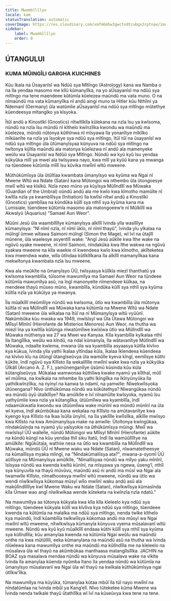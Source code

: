```yaml
---
title: Mwambĩlĩlyo
locale: kam
statusTranslation: automatic
coverImage: https://res.cloudinary.com/xmfm6mhw3gwctndtcubgx2rptnae/image/upload/v1741354450/small_cover_tratado_esoterico_de_astrologia_hermetica_6210a35442.webp
sidebar:
    label: Mwambĩlĩlyo
    order: 0
---
```

## ÚTANGULUI

### KUMA MÛINGÎLI GARGHA KUICHINES

Kûu îkala na Ûsayanîsî wa Ndûû sya Mîtîngo (Astrology) kana wa Namba o na îla yendaa masomo me kîlû kûmanyîîka, na yo aÛsayanîsî ma ndûû sya mîtîngo ma tene maendeee kûtûmîa kûelezea maûndû ma vata muno. O na nîmaûndû ma vata kûmanyîîka nî andû aingi muno ta Hitler kûu Nthîini ya Ndemanî (Germany) ûla watûmîie aÛsayanîsî ma ndûû sya mîtîngo mûtethye kûendeesya mîtangîko ya kîsyoka.

Îtûî andû a Kinostîkî (Gnostics) nîtwîtîkîla kûlekana na nzîa îsu ya kwîsoma, nûndû na nzîa îsu mûndû nî kîtheîo kwînzîîka kwondu wa maûndû ma kûelezea, mûndû nûtonya kûthînwa nî mîsyawa îla yonanîtye mîkîîko mîkûanîte na nzîa ya îsyokye sya ndûû sya mîtîngo, îtûî tûî na ûsayanîsî wa ndûû sya mîtîngo ûla ûtûmanyîsyaa kûnyuva na ndûû sya mîtîngo na twîtonya kûîtîa maûndû ala matonya kûelezwa nî andû ala mamenyeke weûlu wa Ûsayanîsî wa Ndûû sya Mîtîngo. Nûndû wa kyû kyû îsu yendaa kûkyûka mîîî ya mweî ala twîsyawa nayo, kwa mîîî ya kyûû kana ya mwanga na tûendeee kûtûmîa mîîlî îsu kûvika mwîînî wîtû mweene.

Mûthûkûmîsya ûla ûtûîtîaa kwambata ûmanyîsyo wa kyûma wa Ngai nî Mwene Wîtû wa Ndate (Satan) kana Mûtongoi wa nthembo ûla ûtongoesye mwîî wîtû wa kîsîkû. Nzîa nzeo mûno ya kûyîsya Mûlîndîlî wa Mûwaka (Guardian of the Umbral) oûndû andû ala me kwîo kwa kîmotho mamûîte nî kwîtîa nzîa ya kwambîîîsya (Initiation) îla kwîîsî nîtwî andû a Kinostîkî (Gnostics) yambîîaa na kûndûka kûîlî sya nthîî sya kyûma kana ma Lumisiale, tûendeee kûtûmîa masomo ala matongoeew’e nî Mûîkîîlî wa Akwalyû (Aquarius) "Samael Aun Weor".

Mûûni Jesû ûla waambîlîîlye kûmanyîsya aîkîîlî îvinda yîla wasîlîlye kûmanyîsya: "Nî nîmî nzîa, nî nîmî ûkîo, nî nîmî thayû", îvinda yîu yîkalaa na mûîngî ûmwe wîtawa Saimoni mûîngî (Simon the Mage), wî îvî na ûtajîlî mûnene, ûla waelesye asyentîlî wake: "Angî Jesû aûkîle kwa îthe wake na ngûvû syake mweene, nî nîmî Saimoni, nîndakûka kwa îthe wakwa na ngûvû syakwa mweene na kîla waekie nî kwendeea kwîo kwa kîmotho, akîîteketea kwa mwendwa wake, wîla ûtîndaa kûtîkîlîkana îla aîkîîlî mamanyîîkaa kana mekwîtonya kwambata nzîa îsu mweene.

Kwa ala meûkîte na ûmanyîsyo ÛÛ, twîsyasya kûîîkîa miezî thanthatû ya kwîsoma kwambîîîa, tûîsome mawumîlya ma Samael Aun Weor na tûndeee kûtûmîa mawumîlya asû, na îngî manonyeîte nîmendeee kûîkaa, na mendeee thayû mûseo mûno, kwambîîîa, kûndûka kûîlî sya nthîî sya kyûma kûîtîa nzîa ya kûkûlya ya mwanya.

Îla mûaîkîîlî meûmîîiye nûndû wa kwîsoma, ûtîo wa kwambîîîa ûla mûtonya kûîtîa nî wa Mûlîndîlî wa Mûwaka kana kûtûmîa na Mwene Wîtû wa Ndate (Satan) mweene ûla wîkalaa na îtûî na nî Mûmanyîsya wîtû vyûûnî. Nakûmbûka kûu mwaka wa 1949, mwîsîsyî wa Ûla Ûtawa Mûtongoi wa Mîîsyî Mînînî (Hierofante de Misterios Menores) Aun Weor, na thutha wa miezî îna ya kwîtîîa kûlûnga nîwatûmîîwe kwîsîwa ûtîo wa Mûlîndîlî wa Mûwaka mũthenya wa 27 wa Mwei wa Kanyaa. Kîla kyambîîîa kyîkalaa nthî îla îtangîîîka, weûlu wa kîndû, na ndaî kûmanyîa, îla wâtavanîtye Mûlîndîlî wa Mûwaka, ndaaîte kwîema, mwana ûla wa kyambîîîa asyaasya kûtîîa kîvîvo kya kûkua, îvinda yîla yathi îkalaa yîtîndaa kûîa, îkalaa îkîendeea kûendeea na kîvîvo kîu na ûtûngî ûtangîseûvya ûla wamûîle kyeva kîngî, eemîîsye kûthi kûkite, îndî ngûvû sya Kîlîsto îla wekalîlîîle mwîînî wake kwa nzîa ya kûkyûka Ûîkâlî (Arcano A. Z. F.), yamûnenganîîye ûsûmû kûsinda kûu kûla kûtangîseûvya. Mûkalaa wamwonaa kûthîîwa kwake nyamû ya kîîthaî, mûîî wî mûîîma, na kwîkala na mhembe îla yathi îkîngîîka na îkînyûnyûka îla yathiîkwînzîîka, na nyinyî na kanwa ta ndamî, na yamwîle: Nîwekwîîsyoka ûtûnengana? Nîvo ûnthûkûmaa nûndû wa kûkûtethya? Nîwangûkaa nûndû wa mûndû ûyû ûtaîkîîîye? Na amûîkîle e îvî nînamûîte kwîsyoka, nyamû îsu yathyûmîie kwa nzîa ya kûtangîîka, ûtûûmîîwa wa kyambîîîa, îndî ndaamûkwatîa kwondu wa ûtûûmîîwa wake mûnînî wa mûndû mûnînî na ûla wî kyeva, îndî akûmbûkaa kana wekalaa na Kîlîsto na amûtavanîtye kwa kyengo kya Kîlîsto na îkaa îsûîla ûnyînî, na îla yakîîîle kwîîsîîka, aîkîîle mwîsyo kwa Kîlîsto na kwa Amûmanyîsya make na amwîle: Ûtoîtonya kwîngûkaa, nîndakûsînda na nyamû yîu yaîsyokie na ûthûkûmîsya mûingi. Mwîî wa mwîsîsyî ÛÛ waîleîle, nûndû Mûtongoi wa Mîîsyî Mînînî (Hierofante) aûkîte na kûndû kûngî na kûu yendaa thîî siku îtatû, îndî îla wamûûlîîîtye na amûîkîle: Ngûkûtaĩa, wathiie nesa na ûtîo wa kwambîîîa na Mûlîndîlî wa Mûwaka, mûndû ÛÛ nî Mwene waku wa Ndate (Satan), nîwamatetheesye na kûmalîîsya myaka mîingî, na "Nîndakûmaliîsya ata?", mwana-a-syomî ÛÛ aûlîîsye na Mûmanyîsya amûîkîle, "Nîmalîîsyaa nûndû wa mîîyo yaku mînînî, îsîsyaa nûndû wa kwenda kwîtû kûnînî, na mîsyawa ya ngewa, ûseng’î, nthîî sya kûnyuvîla na thayû mûvûvu, maûndû asû ni andû ma mûsî wa Ngai ala twamwîle Kîlîsto, nîmathooesya mwîînî wîtû mweene, nûndû wa ûtîo wa wendi nîwîkwîîsya kûkomaa mûsyî wîîo mwîînî waku andû asû ala makûlîndîîlîîye kwî Mwene Waku wa Ndate (Satan), nîwîkwîîsya kûmasînda kîla Ûmwe wao angî nîwîkwîkaa wende kûteketa na kwînzîa nzîa ndatû.”

Na mawumîlya aa tûtonya kûkyala kwa kîla kîla kîeleelo kya ndûû sya mîtîngo, tûendeee kûkyala kûîlî wa kîvîîva kya ndûû sya mîtîngo, tûendeee kwenda na kûtûmîa na malaîka ma ndûû sya mîtîngo, nenda twîke kîtheîo kya maûndû, îndî kûambîîîa twîkwîîsya kûkomaa andû ma mûsyî wa Ngai mwîînî wîtû mweene, nîtwîkwîsya kûmanyîa kûnyuva vyema mûsalavanî wîtû mweene. Nûndû wa kyû kyû mûaîkîîlî endaaa kûthi kûîlî sya nthîî sya kyûma sya kûlîndîîla; kûu amanyîaa kwenda na kûtûmîa Ngai weûlu wa maûndû onthe na kwa mûtûîlîli, eeka kûmanyîana na maûndû asû na thutha wa îvinda nîûelewa kana mawumîlya onthe ma maûndû ma kûlîndîîla me na kîeleelo na mûsalava ûla wî thayû na akûmbûkaa manthaasa matangîîsîlîka. JACHIN na BOAZ sya masalava mendaa nûndû wa kûnyuva mûsalava wake na vîkîte îvinda îla amanyîaa kûenda nyûmba îtano îla yendaa nûndû wa kûtûmîa na ûmanyîsyo mûsalavanî wa Ngai ûla wî thayû na kwîkala kûthûkûmîsya ngai ûtîîkw’îîka.

Na mawumîlya ma kûyûka, tûmanyîaa kûtaa mbûî îla tûî nayo mwîînî na nîndatûmîaa na îvinda mbûî ya Kang’elî. Nîvo tûteketee kûma Mwene wa Îvinda nenda twîkale thayû ûtathîlîka wî îvî na kûseûvya kwa tene na tene.

